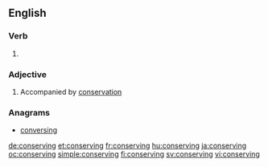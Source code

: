 ==English==

===Verb===
{{head|en|present participle}}

# {{present participle of|conserve|lang=en}}

===Adjective===
{{en-adj}}

# Accompanied by [[conservation]]

===Anagrams===
* [[conversing#English|conversing]]

[[de:conserving]]
[[et:conserving]]
[[fr:conserving]]
[[hu:conserving]]
[[ja:conserving]]
[[oc:conserving]]
[[simple:conserving]]
[[fi:conserving]]
[[sv:conserving]]
[[vi:conserving]]